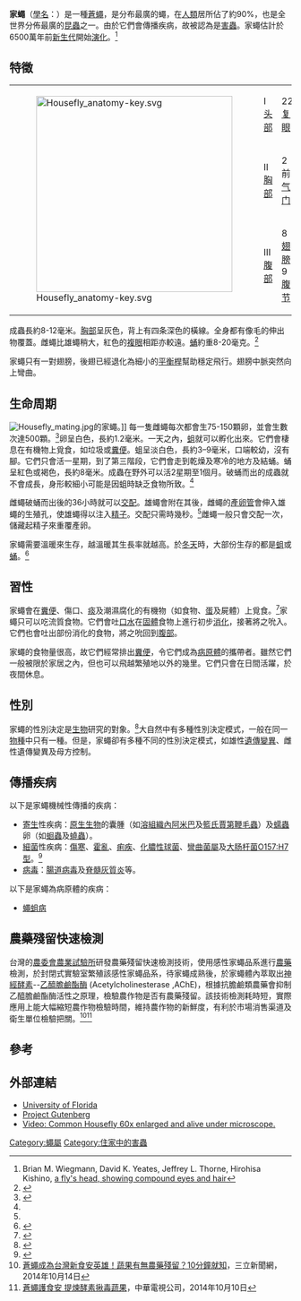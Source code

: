 {{Speciesbox
| name = 家蠅
| image = Musca domestica September 2007-1.jpg
| image_width = 250px
| genus = Musca
| species = domestica
| authority = [[卡爾·林奈|Linnaeus]], 1758
| subdivision_ranks = [[亞種|亞種]]
| subdivision =
* ''M. d. calleva''
* ''M. d. domestica''
}}

'''家蠅'''（[[學名|學名]]：''{{lang|la|Musca domestica}}''）是一種[[蒼蠅|蒼蠅]]，是分布最廣的蠅，在[[人類|人類]]居所佔了約90%，也是全世界分佈最廣的[[昆蟲|昆蟲]]之一。由於它們會傳播疾病，故被認為是[[害蟲|害蟲]]。家蠅估計於6500萬年前[[新生代|新生代]]開始[[演化|演化]]。<ref>Brian M. Wiegmann, David K. Yeates, Jeffrey L. Thorne, Hirohisa Kishino, [http://www.inhs.uiuc.edu/research a fly's head, showing compound eyes and hair]</ref>

==特徵==
{| class="wikitable"
|-
|  rowspan="3" |[[File:Housefly_anatomy-key.svg|350px]] || I [[头部|头部]] ||22 [[复眼|复眼]]|| rowspan="3" |[[File:Sarcophagid_fly_Portrait.jpg|280px]]<br>家蠅的[[頭部|頭部]]
|-
|  II [[胸部|胸部]] ||2 前[[气门|气门]] 
|-
|  III [[腹部|腹部]] ||8 [[翅膀|翅膀]]<br>9 [[腹节|腹节]]
|}

成蟲長約8-12毫米。[[胸部|胸部]]呈灰色，背上有四条深色的橫線。全身都有像毛的伸出物覆蓋。雌蠅比雄蠅稍大，紅色的[[複眼|複眼]]相距亦較遠。[[蛹|蛹]]約重8-20毫克。<ref>
{{cite journal en|author=Larraín, Patricia & Salas, Claudio|year=2008|title=House fly (''Musca domestica'' L.) (Diptera: Muscidae) development in different types of manure [Desarrollo de la Mosca Doméstica (''Musca domestica'' L.) (Díptera: Muscidae) en Distintos Tipos de Estiércol]|journal=Chilean Journal of Agricultural Research|volume=68|pages=192–7|issn=0718-5839|doi=10.4067/S0718-58392008000200009}}</ref>

家蠅只有一對翅膀，後翅已經退化為細小的[[平衡桿|平衡桿]]幫助穩定飛行。翅膀中脈突然向上彎曲。

==生命周期==
[[File:Housefly_mating.jpg|thumb]]的家蠅。]]
每一隻雌蠅每次都會生75-150顆卵，並會生數次達500顆。<ref name="bennett">{{cite web|author=Stuart M. Bennett|year=2003|title=Housefly|url=http://www.the-piedpiper.co.uk/th6a.htm}}</ref>卵呈白色，長約1.2毫米。一天之內，[[蛆|蛆]]就可以孵化出來。它們會棲息在有機物上覓食，如垃圾或[[糞便|糞便]]。蛆呈淡白色，長約3–9毫米，口端較幼，沒有腳。它們只會活一星期，到了第三階段，它們會走到乾燥及寒冷的地方及結蛹。蛹呈紅色或褐色，長約8毫米。成蟲在野外可以活2星期至1個月。破蛹而出的成蟲就不會成長，身形較細小可能是因蛆時缺乏食物所致。<ref name="ct" />

雌蠅破蛹而出後的36小時就可以[[交配|交配]]。雄蠅會附在其後，雌蠅的[[產卵管|產卵管]]會伸入雄蠅的生殖孔，使雄蠅得以注入[[精子|精子]]。交配只需時幾秒。<ref name="ct" />雌蠅一般只會交配一次，儲藏起精子來重覆產卵。

家蠅需要溫暖來生存，越溫暖其生長率就越高。於[[冬天|冬天]]時，大部份生存的都是[[蛆|蛆]]或[[蛹|蛹]]。<ref name="ct">{{cite news|author=Anthony DeBartolo |url=http://www.hydeparkmedia.com/housefly.html |title=Buzz off! The housefly has made a pest of himself for 25 million years |publisher=Chicago Tribune |date=1986-06-05 |deadurl=yes |archiveurl=https://web.archive.org/web/20040805094019/http://www.hydeparkmedia.com/housefly.html |archivedate=2004-08-05 }}</ref>

==習性==
家蠅會在[[糞便|糞便]]、傷口、[[痰|痰]]及潮濕腐化的有機物（如食物、[[蛋|蛋]]及屍體）上覓食。<ref>{{cite web|url=http://www.uri.edu/ce/factsheets/sheets/houseflies.html|author=Adapted from Dewey M. Caron|year=1999|publisher=University of Rhode Island|title=House flies|deadurl=yes|archiveurl=https://web.archive.org/web/20100529175120/http://www.uri.edu/ce/factsheets/sheets/houseflies.html|archivedate=2010-05-29}}</ref>家蠅只可以吃流質食物。它們會吐[[口水|口水]]在[[固體|固體]]食物上進行初步[[消化|消化]]，接著將之吮入。它們也會吐出部份消化的食物，將之吮回到[[腹部|腹部]]。

家蠅的食物量很高，故它們經常排出[[糞便|糞便]]，令它們成為[[病原體|病原體]]的攜帶者。雖然它們一般被限於家居之內，但也可以飛越繁殖地以外的幾里。它們只會在日間活躍，於夜間休息。

==性別==
家蠅的性別決定是[[生物|生物]]研究的對象。<ref>{{cite journal en|author=Dübendorfer A, Hediger M, Burghardt G, Bopp D.|title=''Musca domestica'', a window on the evolution of sex-determining mechanisms in insects|journal=International Journal of Developmental Biology|year=2002|volume=46|issue=1|pages=75–9|id=PMID 11902690}}</ref>大自然中有多種性別決定模式，一般在同一[[物種|物種]]中只有一種。但是，家蠅卻有多種不同的性別決定模式，如雄性[[遺傳變異|遺傳變異]]、雌性遺傳變異及母方控制。

==傳播疾病==
以下是家蠅機械性傳播的疾病：
* [[寄生虫|寄生]]性疾病：[[原生生物|原生生物]]的囊腫（如[[溶組織內阿米巴|溶組織內阿米巴]]及[[籃氏賈第鞭毛蟲|籃氏賈第鞭毛蟲]]）及[[蠕蟲|蠕蟲]]卵（如[[蛔蟲|蛔蟲]]及[[蟯蟲|蟯蟲]]）。
* [[細菌|細菌]]性疾病：[[傷寒|傷寒]]、[[霍亂|霍亂]]、[[痢疾|痢疾]]、[[化膿性球菌|化膿性球菌]]、[[彎曲菌屬|彎曲菌屬]]及[[大肠杆菌O157:H7型|大肠杆菌O157:H7型]]。<ref>{{cite journal en|author=A. L. Szalanski, C. B. Owens, T. Mckay & C. D. Steelman|year=2004|title=Detection of ''Campylobacter'' and ''Escherichia coli'' O157:H7 from filth flies by polymerase chain reaction|journal=Medical and Veterinary Entomology|volume=18|pages=241–6|doi=10.1111/j.0269-283X.2004.00502.x}}</ref>
* [[病毒|病毒]]：[[腸道病毒|腸道病毒]]及[[脊髓灰質炎|脊髓灰質炎]]等。

以下是家蠅為病原體的疾病：
* [[蠅蛆病|蠅蛆病]]

== 農藥殘留快速檢測 ==
台灣的[[農委會|農委會]][[農業試驗所|農業試驗所]]研發農藥殘留快速檢測技術，使用感性家蠅品系進行[[農藥|農藥]]檢測，於封閉式實驗室繁殖該感性家蠅品系，待家蠅成熟後，於家蠅體內萃取出[[神經酵素|神經酵素]]--[[乙醯膽鹼酯酶|乙醯膽鹼酯酶]] (Acetylcholinesterase ,AChE)，根據抗膽鹼類農藥會抑制乙醯膽鹼酯酶活性之原理，檢驗農作物是否有農藥殘留。該技術檢測耗時短，實際應用上能大幅縮短農作物檢驗時間，維持農作物的新鮮度，有利於市場消售渠道及衛生單位檢驗把關。<ref>[http://www.setn.com/News.aspx?NewsID=43710 蒼蠅成為台灣新食安英雄！蔬果有無農藥殘留？10分鐘就知]，三立新聞網，2014年10月14日</ref><ref>[https://www.youtube.com/watch?v=Gd-XG1NhLq8 蒼蠅護食安 提煉酵素揪毒蔬果]，中華電視公司，2014年10月10日</ref>

==參考==
{{Commons|Musca domestica}}
{{Wikispecies|Musca domestica}}
{{reflist}}

==外部連結==
* [http://entomology.ifas.ufl.edu/creatures/urban/flies/house_fly.htm University of Florida]
* [http://www.gutenberg.org/etext/18050 Project Gutenberg]
* [http://www.zideo.nl/index.php?option=com_podfeed&zideo=6c494f526e413d3d&playzideo=6c5961616d31733d Video: Common Housefly 60x enlarged and alive under microscope.]{{Dead link|date=2018年9月 |bot=InternetArchiveBot |fix-attempted=yes }}
{{Taxonbar|from=Q166111}}

[[Category:蠅屬|Category:蠅屬]]
[[Category:住家中的害蟲|Category:住家中的害蟲]]